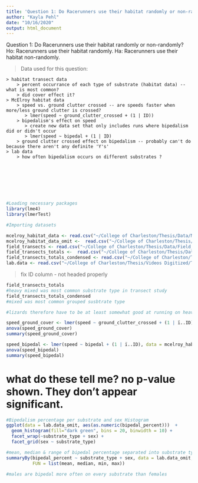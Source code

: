 ```yaml
---
title: 'Question 1: Do Racerunners use their habitat randomly or non-randomly?'
author: "Kayla Pehl"
date: "10/16/2020"
output: html_document
---
```


Question 1: Do Racerunners use their habitat randomly or non-randomly?
 Ho: Racerunners use their habitat randomly.
 Ha: Racerunners use their habitat non-randomly.

> Data used for this question: 
    > habitat transect data
        > percent occurrance of each type of substrate (habitat data) -- what is most common?
        > did cover effect it?
    > McElroy habitat data
        > speed vs. ground clutter crossed -- are speeds faster when more/less ground clutter is crossed?
           > lmer(speed ~ ground_clutter_crossed + (1 | ID))
        > bipedalism's effect on speed 
           > create new data set that only includes runs where bipedalism did or didn't occur
           > lmer(speed ~ bipedal + (1 | ID)
        > ground clutter crossed effect on bipedalism -- probably can't do because there aren't any definite 'Y's'
    > lab data  
        > how often bipedalism occurs on different substrates ?
        
      
        
        
        
        
        
```r
#Loading necessary packages
library(lme4)
library(lmerTest)
```

```r
#Importing datasets

mcelroy_habitat_data <- read.csv("~/College of Charleston/Thesis/Data/McElroy Habitat Data/McElroy_Habitat_Data.csv")   #full data set
mcelroy_habitat_data_omit <-  read.csv("~/College of Charleston/Thesis/Data/McElroy Habitat Data/McElroy_Habitat_Data_omit.csv")  #data set minus runs where bipedalism was unknown
field_transects <- read.csv("~/College of Charleston/Thesis/Data/Field_Transects_Substrates.csv")  #field transect data
field_transects_totals <-  read.csv("~/College of Charleston/Thesis/Data/Field_Transects_Substrate_Totals.csv")  #field transect substrate totals
field_transects_totals_condensed <- read.csv("~/College of Charleston/Thesis/Data/Field_Transects_Substrate_Totals_condensed.csv")
lab.data <- read.csv("~/College of Charleston/Thesis/Videos Digitized/Thesis_videos_digitized_condensed_final_10.15.20_removed_non-standstill_starts+NAs+negatives.csv")
```
> fix ID column - not headed properly


```r
field_transects_totals
#heavy mixed was most common substrate type in transect study
field_transects_totals_condensed
#mixed was most common grouped susbtrate type

#lizards therefore have to be at least somewhat good at running on heavy mixed because there's so much of it in their habitat
```


```r
speed_ground_cover <- lmer(speed ~ ground_clutter_crossed + (1 | ï..ID), data = mcelroy_habitat_data)
anova(speed_ground_cover)
summary(speed_ground_cover)
```
  
```r
speed_bipedal <- lmer(speed ~ bipedal + (1 | ï..ID), data = mcelroy_habitat_data_omit)
anova(speed_bipedal)
summary(speed_bipedal)
```

# what do these tell me? no p-value shown. They don't appear significant.




```r
#Bipedalism percentage per substrate and sex Histogram
ggplot(data = lab.data_omit, aes(as.numeric(bipedal_percent)))  + 
  geom_histogram(fill="dark green", bins = 20, binwidth = 10) +
  facet_wrap(~substrate_type + sex) +
  facet_grid(sex ~ substrate_type)

#mean, median & range of bipedal percentage separated into substrate type
summaryBy(bipedal_percent ~ substrate_type + sex, data = lab.data_omit,
          FUN = list(mean, median, min, max))

#males are bipedal more often on every substrate than females
```  
  
  
  
  
